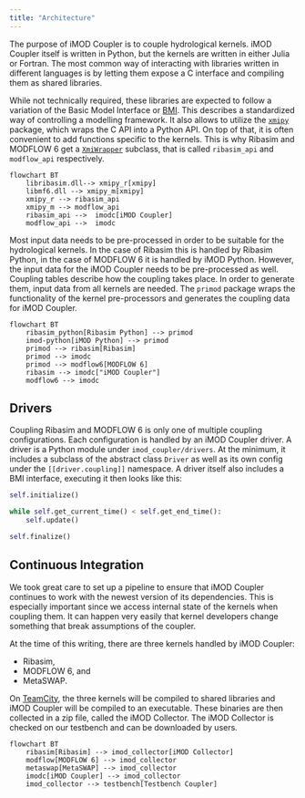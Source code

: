 ```yaml
---
title: "Architecture"
---
```


The purpose of iMOD Coupler is to couple hydrological kernels. iMOD Coupler
itself is written in Python, but the kernels are written in either Julia or
Fortran. The most common way of interacting with libraries written in different
languages is by letting them expose a C interface and compiling them as shared
libraries.

While not technically required, these libraries are expected to follow a
variation of the Basic Model Interface or
[BMI](https://bmi-spec.readthedocs.io/en/latest/). This describes a standardized
way of controlling a modelling framework. It also allows to utilize the
[`xmipy`](https://github.com/Deltares/xmipy) package, which wraps the C API into
a Python API. On top of that, it is often convenient to add functions specific
to the kernels. This is why Ribasim and MODFLOW 6 get a
[`XmiWrapper`](https://deltares.github.io/xmipy/xmipy.html#XmiWrapper) subclass,
that is called `ribasim_api` and `modflow_api` respectively.

```mermaid
flowchart BT
    libribasim.dll--> xmipy_r[xmipy]
    libmf6.dll --> xmipy_m[xmipy]
    xmipy_r --> ribasim_api 
    xmipy_m --> modflow_api 
    ribasim_api -->  imodc[iMOD Coupler]
    modflow_api -->  imodc
```


Most input data needs to be pre-processed in order to be suitable for the hydrological kernels.
In the case of Ribasim this is handled by Ribasim Python, in the case of MODFLOW 6 it is handled by iMOD Python.
However, the input data for the iMOD Coupler needs to be pre-processed as well.
Coupling tables describe how the coupling takes place. In order to generate them, input data from all kernels are needed.
The `primod` package wraps the functionality of the kernel pre-processors and generates the coupling data for iMOD Coupler.

```mermaid
flowchart BT
    ribasim_python[Ribasim Python] --> primod
    imod-python[iMOD Python] --> primod
    primod --> ribasim[Ribasim]
    primod --> imodc
    primod --> modflow6[MODFLOW 6]
    ribasim --> imodc["iMOD Coupler"]
    modflow6 --> imodc
```

## Drivers

Coupling Ribasim and MODFLOW 6 is only one of multiple coupling configurations.
Each configuration is handled by an iMOD Coupler driver. A driver is a Python
module under `imod_coupler/drivers`. At the minimum, it includes a subclass of
the abstract class `Driver` as well as its own config under the
`[[driver.coupling]]` namespace. A driver itself also includes a BMI interface,
executing it then looks like this:

```python
self.initialize()

while self.get_current_time() < self.get_end_time():
    self.update()

self.finalize()
```

## Continuous Integration

We took great care to set up a pipeline to ensure that iMOD Coupler continues to
work with the newest version of its dependencies. This is especially important
since we access internal state of the kernels when coupling them. It can happen
very easily that kernel developers change something that break assumptions of
the coupler.

At the time of this writing, there are three kernels handled by iMOD Coupler:

- Ribasim,
- MODFLOW 6, and
- MetaSWAP.

On [TeamCity](https://dpcbuild.deltares.nl/project/iMOD6_Coupler), the three
kernels will be compiled to shared libraries and iMOD Coupler will be compiled
to an executable. These binaries are then collected in a zip file, called the
iMOD Collector. The iMOD Collector is checked on our testbench and can be
downloaded by users.

```mermaid
flowchart BT
    ribasim[Ribasim] --> imod_collector[iMOD Collector]
    modflow[MODFLOW 6] --> imod_collector
    metaswap[MetaSWAP] --> imod_collector
    imodc[iMOD Coupler] --> imod_collector
    imod_collector --> testbench[Testbench Coupler]
```